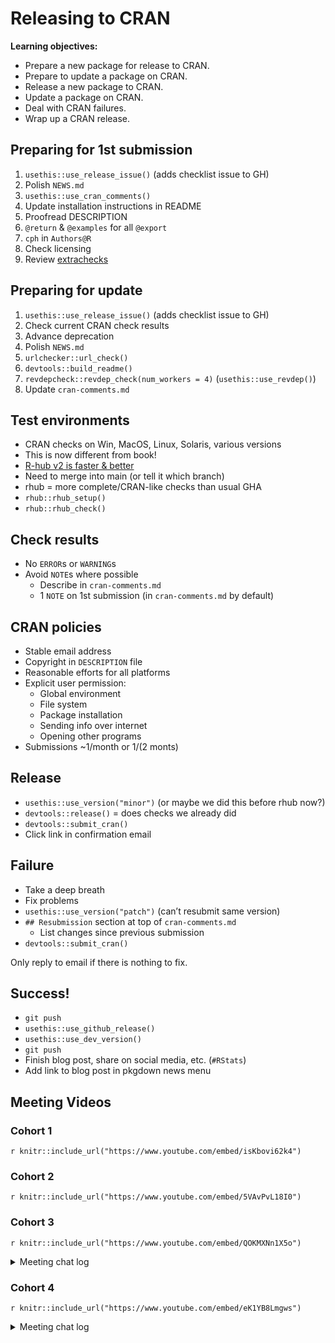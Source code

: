 # Releasing to CRAN

**Learning objectives:**

-   Prepare a new package for release to CRAN.
-   Prepare to update a package on CRAN.
-   Release a new package to CRAN.
-   Update a package on CRAN.
-   Deal with CRAN failures.
-   Wrap up a CRAN release.

## Preparing for 1st submission {-}

1.  `usethis::use_release_issue()` (adds checklist issue to GH)
2.  Polish `NEWS.md`
3.  `usethis::use_cran_comments()`
4.  Update installation instructions in README
5.  Proofread DESCRIPTION
6.  `@return` & `@examples` for all `@export`
7.  `cph` in `Authors@R`
8.  Check licensing
9.  Review [extrachecks](https://github.com/DavisVaughan/extrachecks)

## Preparing for update {-}

1.  `usethis::use_release_issue()` (adds checklist issue to GH)
2.  Check current CRAN check results
3.  Advance deprecation
4.  Polish `NEWS.md`
5.  `urlchecker::url_check()`
6.  `devtools::build_readme()`
7.  `revdepcheck::revdep_check(num_workers = 4)` (`usethis::use_revdep()`)
8.  Update `cran-comments.md`

## Test environments {-}

-   CRAN checks on Win, MacOS, Linux, Solaris, various versions
-   This is now different from book!
-   [R-hub v2 is faster & better](https://blog.r-hub.io/2024/04/11/rhub2/)
-   Need to merge into main (or tell it which branch)
-   rhub = more complete/CRAN-like checks than usual GHA
-   `rhub::rhub_setup()`
-   `rhub::rhub_check()`

## Check results {-}

-   No `ERROR`s or `WARNING`s
-   Avoid `NOTE`s where possible
    -   Describe in `cran-comments.md`
    -   1 `NOTE` on 1st submission (in `cran-comments.md` by default)


## CRAN policies {-}

-   Stable email address
-   Copyright in `DESCRIPTION` file
-   Reasonable efforts for all platforms
-   Explicit user permission:
    -   Global environment
    -   File system
    -   Package installation
    -   Sending info over internet
    -   Opening other programs
-   Submissions ~1/month or 1/(2 monts)

## Release {-}

-   `usethis::use_version("minor")` (or maybe we did this before rhub now?)
-   `devtools::release()` = does checks we already did
-   `devtools::submit_cran()`
-   Click link in confirmation email

## Failure {-}

-   Take a deep breath
-   Fix problems
-   `usethis::use_version("patch")` (can't resubmit same version)
-   `## Resubmission` section at top of `cran-comments.md`
    -   List changes since previous submission
-   `devtools::submit_cran()`

Only reply to email if there is nothing to fix.
    

## Success! {-}

-   `git push`
-   `usethis::use_github_release()`
-   `usethis::use_dev_version()`
-   `git push`
-   Finish blog post, share on social media, etc. (`#RStats`)
-   Add link to blog post in pkgdown news menu


## Meeting Videos {-}

### Cohort 1 {-}

`r knitr::include_url("https://www.youtube.com/embed/isKbovi62k4")`


### Cohort 2 {-}

`r knitr::include_url("https://www.youtube.com/embed/5VAvPvL18I0")`


### Cohort 3 {-}

`r knitr::include_url("https://www.youtube.com/embed/QOKMXNn1X5o")`

<details>
<summary> Meeting chat log </summary>

```
00:48:13	Brendan Lam:	I don't know what CRAN reviews, but ROpenSci is pretty transparent about how they do software review: https://devguide.ropensci.org/
01:00:06	Arun Chavan:	omg
01:03:13	Brendan Lam:	Thanks Collin! You've done an exceptionally good job leading this cohort.
01:05:48	Arun Chavan:	https://dslcio.slack.com/archives/C0183F9UC2V/p1659977487900379
01:06:22	collinberke:	https://dslcio.slack.com/archives/C0183F9UC2V/p1659977487900379
01:08:19	collinberke:	https://avehtari.github.io/ROS-Examples/
01:11:12	Brendan Lam:	Same
```
</details>


### Cohort 4 {-}

`r knitr::include_url("https://www.youtube.com/embed/eK1YB8Lmgws")`

<details>
<summary> Meeting chat log </summary>

```
00:15:26	Olivier Leroy: See cran.r-project.org you have the cran team
00:34:21	Toryn Schafer: https://parsnip.tidymodels.org/reference/rand_forest.html
00:47:46	Olivier Leroy: cowsay
```
</details>
